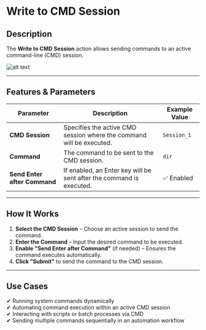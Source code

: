 # **Write to CMD Session**

## Description

The **Write to CMD Session** action allows sending commands to an active command-line (CMD) session.

![alt text](../../../assets/cmd-session/write-to-cmd-session-1.png)

---

## **Features & Parameters**

| Parameter | Description | Example Value |
|-----------|------------|---------------|
| **CMD Session** | Specifies the active CMD session where the command will be executed. | `Session_1` |
| **Command** | The command to be sent to the CMD session. | `dir` |
| **Send Enter after Command** | If enabled, an Enter key will be sent after the command is executed. | ✅ Enabled |

---

## **How It Works**

1. **Select the CMD Session** – Choose an active session to send the command.
2. **Enter the Command** – Input the desired command to be executed.
3. **Enable "Send Enter after Command"** (if needed) – Ensures the command executes automatically.
4. **Click "Submit"** to send the command to the CMD session.

---

## **Use Cases**

✔ Running system commands dynamically  
✔ Automating command execution within an active CMD session  
✔ Interacting with scripts or batch processes via CMD  
✔ Sending multiple commands sequentially in an automation workflow  